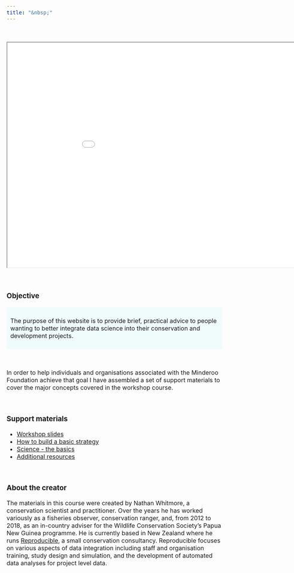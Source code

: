 ```yaml
---
title: "&nbsp;"
---
```



<style type="text/css">

body{ /* Normal  */
      font-size: 16px;
  }
td {  /* Table  */
  font-size: 8px;
}
h1.title {
  font-size: 48px;
  font-weight: bold;
  color:#1f618d;
  font-family: Tahoma, sans-serif
}

h2 {
  font-size: 30px;
  font-weight: bold;
  color:#1f618d;
  font-family: Tahoma, sans-serif
}


div.blue { background-color:#f0fbfc ; border-radius: 4px; padding: 10px;}

</style>

<br>



<iframe width="1000" height="600 border: 6px" src="title.html"></iframe>

<br>


### Objective
<div class = "blue">
The purpose of this website is to provide brief, practical advice to people wanting to better integrate data science into their conservation and development projects. 
</div>

<br>

In order to help individuals and organisations associated with the Minderoo Foundation achieve that goal I have assembled a set of support materials to cover the major concepts covered in the workshop course.

<br>

### Support materials
* [Workshop slides](slides.html)
* [How to build a basic strategy](strategy.html)
* [Science - the basics](science.html)
* [Additional resources](resources.html)

<br>

### About the creator

The materials in this course were created by Nathan Whitmore, a conservation scientist and practitioner. Over the years he has worked variously as a fisheries observer, conservation ranger, and, from 2012 to 2018, as an in-country adviser for the Wildlife Conservation Society’s Papua New Guinea programme. He is currently based in New Zealand where he runs [Reproducible](reproducible.co.nz),  a small conservation consultancy. Reproducible focuses on various aspects of data integration including staff and organisation training, study design and simulation, and the development of automated data analyses for project level data.
